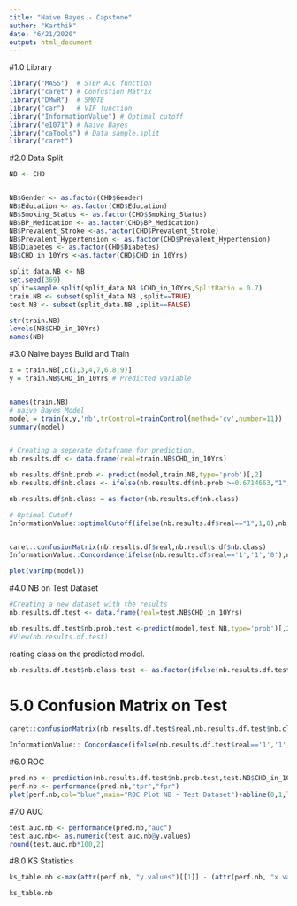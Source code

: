 ---
title: "Naive Bayes - Capstone"
author: "Karthik"
date: "6/21/2020"
output: html_document
---

#1.0  Library

```{r}
library("MASS")  # STEP AIC function
library("caret") # Confustion Matrix
library("DMwR")  # SMOTE
library("car")   # VIF function 
library("InformationValue") # Optimal cutoff
library("e1071") # Naive Bayes
library("caTools") # Data sample.split
library("caret")
```


#2.0 Data Split

```{r}

NB <- CHD


NB$Gender <- as.factor(CHD$Gender)
NB$Education <- as.factor(CHD$Education)
NB$Smoking_Status <- as.factor(CHD$Smoking_Status)
NB$BP_Medication <- as.factor(CHD$BP_Medication)
NB$Prevalent_Stroke <-as.factor(CHD$Prevalent_Stroke)
NB$Prevalent_Hypertension <- as.factor(CHD$Prevalent_Hypertension)
NB$Diabetes <- as.factor(CHD$Diabetes)
NB$CHD_in_10Yrs <-as.factor(CHD$CHD_in_10Yrs)

split_data.NB <- NB
set.seed(369)
split=sample.split(split_data.NB $CHD_in_10Yrs,SplitRatio = 0.7)
train.NB <- subset(split_data.NB ,split==TRUE)
test.NB <- subset(split_data.NB ,split==FALSE)

str(train.NB)
levels(NB$CHD_in_10Yrs)
names(NB)
```

#3.0 Naive bayes Build and Train
```{r}
x = train.NB[,c(1,3,4,7,6,8,9)]
y = train.NB$CHD_in_10Yrs # Predicted variable


names(train.NB)
# naive Bayes Model
model = train(x,y,'nb',trControl=trainControl(method='cv',number=11))
summary(model)


# Creating a seperate dataframe for prediction.
nb.results.df <- data.frame(real=train.NB$CHD_in_10Yrs)

nb.results.df$nb.prob <- predict(model,train.NB,type='prob')[,2] 
nb.results.df$nb.class <- ifelse(nb.results.df$nb.prob >=0.6714663,"1","0")

nb.results.df$nb.class = as.factor(nb.results.df$nb.class)

# Optimal Cutoff
InformationValue::optimalCutoff(ifelse(nb.results.df$real=="1",1,0),nb.results.df$nb.prob)


caret::confusionMatrix(nb.results.df$real,nb.results.df$nb.class)
InformationValue::Concordance(ifelse(nb.results.df$real=='1','1','0'),nb.results.df$nb.prob)

plot(varImp(model))
```

#4.0 NB on Test Dataset

```{r}
#Creating a new dataset with the results
nb.results.df.test <- data.frame(real=test.NB$CHD_in_10Yrs)

nb.results.df.test$nb.prob.test <-predict(model,test.NB,type='prob')[,2]
#View(nb.results.df.test)
```


reating class on the predicted model.

```{r}
nb.results.df.test$nb.class.test <- as.factor(ifelse(nb.results.df.test$nb.prob.test >=0.671,'1','0'))

```

# 5.0 Confusion Matrix on Test
```{r}
caret::confusionMatrix(nb.results.df.test$real,nb.results.df.test$nb.class.test)

InformationValue:: Concordance(ifelse(nb.results.df.test$real=='1','1','0'),nb.results.df.test$nb.prob.test)

```

#6.0 ROC

```{r}
pred.nb <- prediction(nb.results.df.test$nb.prob.test,test.NB$CHD_in_10Yrs)
perf.nb <- performance(pred.nb,"tpr","fpr")
plot(perf.nb,col="blue",main="ROC Plot NB - Test Dataset")+abline(0,1,lty=8,col="red")
```

#7.0 AUC
```{r}
test.auc.nb <- performance(pred.nb,"auc")
test.auc.nb<- as.numeric(test.auc.nb@y.values)
round(test.auc.nb*100,2)
```

#8.0 KS Statistics
```{r}
ks_table.nb <-max(attr(perf.nb, "y.values")[[1]] - (attr(perf.nb, "x.values")[[1]]))

ks_table.nb
```

